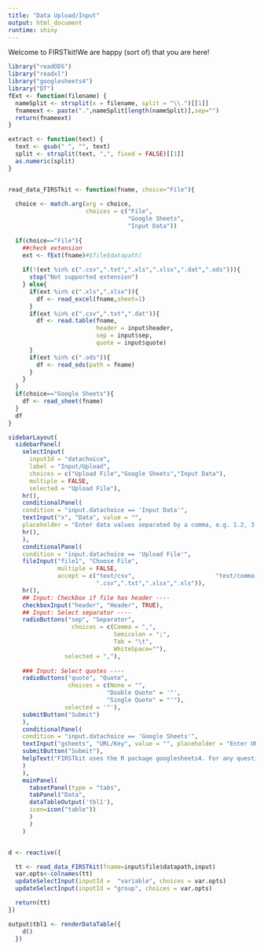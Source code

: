 ```yaml
---
title: "Data Upload/Input"
output: html_document
runtime: shiny
---
```


Welcome to FIRSTkit!We are happy (sort of) that you are here! 

```r
library("readODS")
library("readxl")
library("googlesheets4")
library("DT")
fExt <- function(filename) {
  nameSplit <- strsplit(x = filename, split = "\\.")[[1]]
  fnameext <- paste(".",nameSplit[length(nameSplit)],sep="")
  return(fnameext)
}

extract <- function(text) {
  text <- gsub(" ", "", text)
  split <- strsplit(text, ",", fixed = FALSE)[[1]]
  as.numeric(split)
}


read_data_FIRSTkit <- function(fname, choice="File"){
  
  choice <- match.arg(arg = choice, 
                      choices = c("File",
                                  "Google Sheets",
                                  "Input Data"))
  
  if(choice=="File"){
    ##check extension
    ext <- fExt(fname)#$file$datapath)
    
    if(!(ext %in% c(".csv",".txt",".xls",".xlsx",".dat",".ods"))){
      stop("Not supported extension")
    } else{
      if(ext %in% c(".xls",".xlsx")){
        df <- read_excel(fname,sheet=1)
      }      
      if(ext %in% c(".csv",".txt",".dat")){
        df <- read.table(fname,
                         header = input$header,
                         sep = input$sep,
                         quote = input$quote)
      }
      if(ext %in% c(".ods")){
        df <- read_ods(path = fname)
      }
    }
  }
  if(choice=="Google Sheets"){
    df <- read_sheet(fname)
  }
  df
}


```

```r
sidebarLayout(
  sidebarPanel(
    selectInput(
      inputId = "datachoice",
      label = "Input/Upload",
      choices = c("Upload File","Google Sheets","Input Data"),
      multiple = FALSE,
      selected = "Upload File"),
    hr(),
    conditionalPanel(
    condition = "input.datachoice == 'Input Data'",
    textInput("x", "Data", value = "",
    placeholder = "Enter data values separated by a comma, e.g. 1.2, 3.14, 3.1417, etc."),
    hr(),
    ),
    conditionalPanel(
    condition = "input.datachoice == 'Upload File'",
    fileInput("file1", "Choose File",
              multiple = FALSE,
              accept = c("text/csv",                       "text/comma-separated-values,text/plain",
                         ".csv",".txt",".xlsx",".xls")),
    hr(),
    ## Input: Checkbox if file has header ----
    checkboxInput("header", "Header", TRUE),
    ## Input: Select separator ----
    radioButtons("sep", "Separator",
                  choices = c(Comma = ",",
                              Semicolon = ";",
                              Tab = "\t",
                              WhiteSpace=""),
                selected = ","),
        
    ### Input: Select quotes ----
    radioButtons("quote", "Quote",
                 choices = c(None = "",
                            "Double Quote" = '"',
                            "Single Quote" = "'"),
                selected = '"'),
    submitButton("Submit")
    ),
    conditionalPanel(
    condition = "input.datachoice == 'Google Sheets'",
    textInput("gsheets", "URL/Key", value = "", placeholder = "Enter URL or Key"),
    submitButton("Submit"),
    helpText("FIRSTkit uses the R package googlesheets4. For any question about googlesheets4 package, see https://github.com/tidyverse/googlesheets4.")
    )
    ),
    mainPanel(
      tabsetPanel(type = "tabs",
      tabPanel("Data", 
      dataTableOutput('tbl1'),
      icon=icon("table"))
      )
      )
    )


d <- reactive({  

  tt <- read_data_FIRSTkit(fname=input$file$datapath,input)
  var.opts<-colnames(tt)
  updateSelectInput(inputId =  "variable", choices = var.opts)
  updateSelectInput(inputId = "group", choices = var.opts)

  return(tt)
})

output$tbl1 <- renderDataTable({
    d()
  })

```
